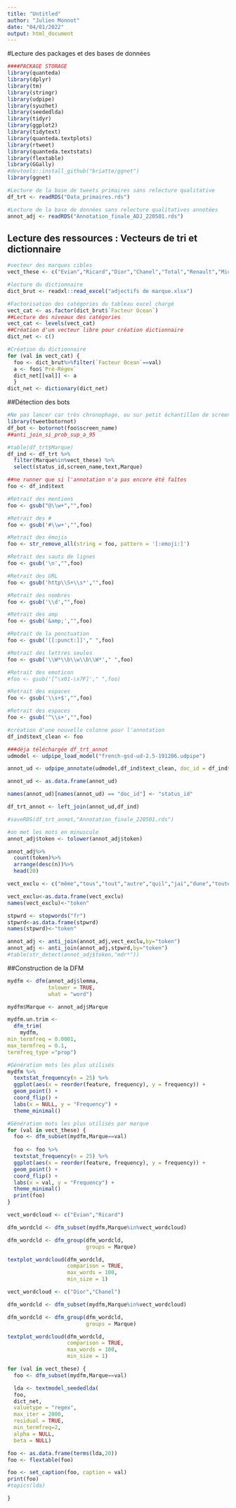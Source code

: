 ```yaml
---
title: "Untitled"
author: "Julien Monnot"
date: "04/01/2022"
output: html_document
---
```


#Lecture des packages et des bases de données
```r
####PACKAGE STORAGE
library(quanteda)
library(dplyr)
library(tm)
library(stringr)
library(udpipe)
library(syuzhet)
library(seededlda)
library(tidyr)
library(ggplot2)
library(tidytext)
library(quanteda.textplots)
library(rtweet)
library(quanteda.textstats)
library(flextable)
library(GGally)
#devtools::install_github("briatte/ggnet")
library(ggnet)

#Lecture de la base de tweets primaires sans relecture qualitative
df_trt <- readRDS("Data_primaires.rds")

#Lecture de la base de données sans relecture qualitatives annotées 
annot_adj <- readRDS("Annotation_finale_ADJ_220501.rds")

```
## Lecture des ressources : Vecteurs de tri et dictionnaire
```r
#vecteur des marques cibles
vect_these <- c("Evian","Ricard","Dior","Chanel","Total","Renault","Michelin","Carrefour","Decathlon","Sephora","SFR","BouyguesTélécom","EDF")

#lecture du dictionnaire
dict_brut <- readxl::read_excel("adjectifs de marque.xlsx")

#Factorisation des catégories du tableau excel chargé
vect_cat <- as.factor(dict_brut$`Facteur Ocean`)
##Lecture des niveaux des catégories
vect_cat <- levels(vect_cat)
##Création d'un vecteur libre pour création dictionnaire
dict_net <- c()

#Création du dictionnaire
for (val in vect_cat) {
  foo <- dict_brut%>%filter(`Facteur Ocean`==val)
  a <- foo$`Pré-Régex`
  dict_net[[val]] <- a
  }
dict_net <- dictionary(dict_net)

```

##Détection des bots
```r
#Ne pas lancer car très chronophage, ou sur petit échantillon de screen name
library(tweetbotornot)
df_bot <- botornot(foo$screen_name)
##anti_join_si_prob_sup_a_95
```

```r
#table(df_trt$Marque)
df_ind <- df_trt %>%
  filter(Marque%in%vect_these) %>%
  select(status_id,screen_name,text,Marque)

```

```r
##ne runner que si l'annotation n'a pas encore été faîtes
foo <- df_ind$text

#Retrait des mentions
foo <- gsub("@\\w+","",foo)

#Retrait des #
foo <- gsub('#\\w+',"",foo)

#Retrait des émojis
foo <- str_remove_all(string = foo, pattern = '[:emoji:]')

#Retrait des sauts de lignes
foo <- gsub('\n',"",foo)

#Retrait des URL
foo <- gsub('http\\S+\\s*',"",foo)

#Retrait des nombres
foo <- gsub('\\d',"",foo)

#Retrait des amp
foo <- gsub('&amp;',"",foo)

#Retrait de la ponctuation
foo <- gsub('[[:punct:]]'," ",foo)

#Retrait des lettres seules
foo <- gsub('\\W*\\b\\w\\b\\W*'," ",foo)

#Retrait des emoticon
#foo <- gsub('[^\x01-\x7F]'," ",foo)

#Retrait des espaces
foo <- gsub('\\s+$',"",foo)

#Retrait des espaces
foo <- gsub('^\\s+',"",foo)

#création d'une nouvelle colonne pour l'annotation
df_ind$text_clean <- foo

```

```r
###déja téléchargée df_trt_annot
udmodel <- udpipe_load_model("french-gsd-ud-2.5-191206.udpipe")

annot_ud <- udpipe_annotate(udmodel,df_ind$text_clean, doc_id = df_ind$status_id)

annot_ud <- as.data.frame(annot_ud)

names(annot_ud)[names(annot_ud) == "doc_id"] <- "status_id"

df_trt_annot <- left_join(annot_ud,df_ind)

#saveRDS(df_trt_annot,"Annotation_finale_220501.rds")

```


```r

#on met les mots en minuscule
annot_adj$token <- tolower(annot_adj$token)

annot_adj%>%
  count(token)%>%
  arrange(desc(n))%>%
  head(20)

vect_exclu <- c("même","tous","tout","autre","quil","jai","dune","toutes","toute","dun","cest","meme","fibre","box","hein","4G","5G","4g","5g","1er","vois","quelle","quon","Tous","Tout","quel","quune","lol","viens","90","s","via","mois","jte","€","parceque","bye","que","mêmes","svp","ouais","nest","vs","tel","c","argent","nen","jétais","ben","tiens","n","mdr","ds","quils","1l","bug","tes","oui","parles","sil","soutien","telle","ok","quun","deau","nan","penses","is","tt","yen","ya","gt","ptn","deuros","dis","jen","làbas","veux","mdrr","wsh","dattente","mdrrr","feu","qd","jme","ras","sen","muni","mtn","censé","ny","sim","t","estil","seras","gueule","nique","wifi","ai","tjrs","quen","d","auras","sexcuse","beug","apres","boire","vas","trouves","jveux","tjs","eux","tels","tres","jespère","vrmt","stp","g","2x","nes","omg","pong","sest","vasy","frero","je","pk","sy","daccord","jattends","pis","frérot","market","monsieur","ten","vrm","ect","jpeux","pourras","telles","dor","dsl","ns","atil","daide","mens","nimporte","rayon","appels","soif","dargent","rappel","bloque","merde","pr","verras","vien","prends","vu","jadore","javoue","quau","vente","fautil","ravis","jcrois","leau","quitte","salariés","vais","1x","jusquau","sah","jusquau","bbox","crois","eme","smoke","st","appelles","tkt","nn","jvais","cc","ct","daffaires","davril","faîtes","lidl","paye","sois","préfères","4l","frr","rmc","3x","attends","courses","mdrrrr","auto","bcp","issue","censée","combien","follow","jappelle","rien","xd","yes","cf","adsl","laffaire","perds","bof","êtes","fuck","lag","malaise","me","mec","ouin","précommande","routier","al","chiale","mi","oe","peuton","tinquiètes","final","freemobile","1999et","total","sfr","edf","dior","chanel","michelin","evian","ricard","renault","carrefour","decathlon","sephora","edf","bouyguestélécom")

vect_exclu<-as.data.frame(vect_exclu)
names(vect_exclu)<-"token"

stpwrd <- stopwords("fr")
stpwrd<-as.data.frame(stpwrd)
names(stpwrd)<-"token"

annot_adj <- anti_join(annot_adj,vect_exclu,by="token")
annot_adj <- anti_join(annot_adj,stpwrd,by="token")
#table(str_detect(annot_adj$token,"mdr*"))
```

##Construction de la DFM
```r
mydfm <- dfm(annot_adj$lemma,
             tolower = TRUE,
             what = "word")

mydfm$Marque <- annot_adj$Marque

mydfm.un.trim <-
  dfm_trim(
    mydfm,
min_termfreq = 0.0001,
max_termfreq = 0.1,
termfreq_type ="prop")

```

```r
#Génération mots les plus utilisés
mydfm %>% 
  textstat_frequency(n = 25) %>% 
  ggplot(aes(x = reorder(feature, frequency), y = frequency)) +
  geom_point() +
  coord_flip() +
  labs(x = NULL, y = "Frequency") +
  theme_minimal()

```

```r
#Génération mots les plus utilisés par marque
for (val in vect_these) {
  foo <- dfm_subset(mydfm,Marque==val)
  
  foo <- foo %>% 
  textstat_frequency(n = 25) %>% 
  ggplot(aes(x = reorder(feature, frequency), y = frequency)) +
  geom_point() +
  coord_flip() +
  labs(x = val, y = "Frequency") +
  theme_minimal()
  print(foo)
}

```


```r
vect_wordcloud <- c("Evian","Ricard")

dfm_wordcld <- dfm_subset(mydfm,Marque%in%vect_wordcloud)

dfm_wordcld <- dfm_group(dfm_wordcld,
                         groups = Marque)

textplot_wordcloud(dfm_wordcld,
                   comparison = TRUE,
                   max_words = 100,
                   min_size = 1)
```

```r
vect_wordcloud <- c("Dior","Chanel")

dfm_wordcld <- dfm_subset(mydfm,Marque%in%vect_wordcloud)

dfm_wordcld <- dfm_group(dfm_wordcld,
                         groups = Marque)

textplot_wordcloud(dfm_wordcld,
                   comparison = TRUE,
                   max_words = 100,
                   min_size = 1)
```

```r
for (val in vect_these) {
  foo <- dfm_subset(mydfm,Marque==val)

  lda <- textmodel_seededlda(
  foo,
  dict_net,
  valuetype = "regex",
  max_iter = 2000,
  residual = TRUE,
  min_termfreq=2,
  alpha = NULL,
  beta = NULL)

foo <- as.data.frame(terms(lda,20))
foo <- flextable(foo)

foo <- set_caption(foo, caption = val)
print(foo)
#topics(lda)

}


```
